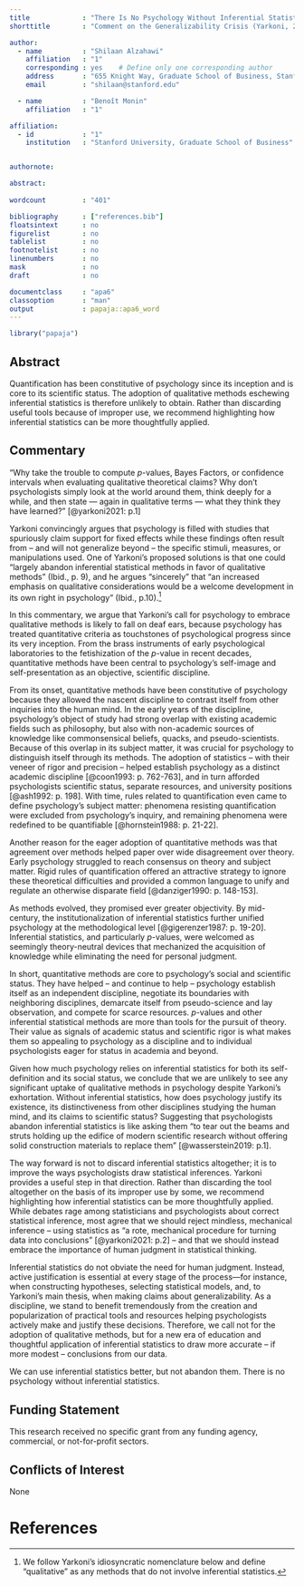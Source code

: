 ```yaml
---
title             : "There Is No Psychology Without Inferential Statistics"
shorttitle        : "Comment on the Generalizability Crisis (Yarkoni, 2021)"

author: 
  - name          : "Shilaan Alzahawi"
    affiliation   : "1"
    corresponding : yes    # Define only one corresponding author
    address       : "655 Knight Way, Graduate School of Business, Stanford, CA 94305"
    email         : "shilaan@stanford.edu"

  - name          : "Benoît Monin"
    affiliation   : "1"

affiliation:
  - id            : "1"
    institution   : "Stanford University, Graduate School of Business"


authornote: 

abstract: 
  
wordcount         : "401"

bibliography      : ["references.bib"]
floatsintext      : no
figurelist        : no
tablelist         : no
footnotelist      : no
linenumbers       : no
mask              : no
draft             : no

documentclass     : "apa6"
classoption       : "man"
output            : papaja::apa6_word
---
```


```r
library("papaja")
```

## Abstract

Quantification has been constitutive of psychology since its inception and is core to its scientific status. The adoption of qualitative methods eschewing inferential statistics is therefore unlikely to obtain. Rather than discarding useful tools because of improper use, we recommend highlighting how inferential statistics can be more thoughtfully applied.  

## Commentary

"Why take the trouble to compute *p*-values, Bayes Factors, or confidence intervals when evaluating qualitative theoretical claims? Why don’t psychologists simply look at the world around them, think deeply for a while, and then state --- again in qualitative terms --- what they think they have learned?" [@yarkoni2021: p.1]  

Yarkoni convincingly argues that psychology is filled with studies that spuriously claim support for fixed effects while these findings often result from -- and will not generalize beyond -- the specific stimuli, measures, or manipulations used. One of Yarkoni’s proposed solutions is that one could "largely abandon inferential statistical methods in favor of qualitative methods" (Ibid., p. 9), and he argues "sincerely" that "an increased emphasis on qualitative considerations would be a welcome development in its own right in psychology" (Ibid., p.10).^[We follow Yarkoni's idiosyncratic nomenclature below and define "qualitative" as any methods that do not involve inferential statistics.]  

In this commentary, we argue that Yarkoni’s call for psychology to embrace qualitative methods is likely to fall on deaf ears, because psychology has treated quantitative criteria as touchstones of psychological progress since its very inception. From the brass instruments of early psychological laboratories to the fetishization of the *p*-value in recent decades, quantitative methods have been central to psychology’s self-image and self-presentation as an objective, scientific discipline.  

From its onset, quantitative methods have been constitutive of psychology because they allowed the nascent discipline to contrast itself from other inquiries into the human mind. In the early years of the discipline, psychology’s object of study had strong overlap with existing academic fields such as philosophy, but also with non-academic sources of knowledge like commonsensical beliefs, quacks, and pseudo-scientists. Because of this overlap in its subject matter, it was crucial for psychology to distinguish itself through its methods. The adoption of statistics -- with their veneer of rigor and precision -- helped establish psychology as a distinct academic discipline [@coon1993: p. 762-763], and in turn afforded psychologists scientific status, separate resources, and university positions [@ash1992: p. 198]. With time, rules related to quantification even came to define psychology’s subject matter: phenomena resisting quantification were excluded from psychology’s inquiry, and remaining phenomena were redefined to be quantifiable [@hornstein1988: p. 21-22].   

Another reason for the eager adoption of quantitative methods was that agreement over methods helped paper over wide disagreement over theory. Early psychology struggled to reach consensus on theory and subject matter. Rigid rules of quantification offered an attractive strategy to ignore these theoretical difficulties and provided a common language to unify and regulate an otherwise disparate field [@danziger1990: p. 148-153].    

As methods evolved, they promised ever greater objectivity. By mid-century, the institutionalization of inferential statistics further unified psychology at the methodological level [@gigerenzer1987: p. 19-20]. Inferential statistics, and particularly *p*-values, were welcomed as seemingly theory-neutral devices that mechanized the acquisition of knowledge while eliminating the need for personal judgment.  

In short, quantitative methods are core to psychology’s social and scientific status. They have helped -- and continue to help -- psychology establish itself as an independent discipline, negotiate its boundaries with neighboring disciplines, demarcate itself from pseudo-science and lay observation, and compete for scarce resources. *p*-values and other inferential statistical methods are more than tools for the pursuit of theory. Their value as signals of academic status and scientific rigor is what makes them so appealing to psychology as a discipline and to individual psychologists eager for status in academia and beyond.   

Given how much psychology relies on inferential statistics for both its self-definition and its social status, we conclude that we are unlikely to see any significant uptake of qualitative methods in psychology despite Yarkoni’s exhortation. Without inferential statistics, how does psychology justify its existence, its distinctiveness from other disciplines studying the human mind, and its claims to scientific status? Suggesting that psychologists abandon inferential statistics is like asking them "to tear out the beams and struts holding up the edifice of modern scientific research without offering solid construction materials to replace them" [@wasserstein2019: p.1].  

The way forward is not to discard inferential statistics altogether; it is to improve the ways psychologists draw statistical inferences. Yarkoni provides a useful step in that direction. Rather than discarding the tool altogether on the basis of its improper use by some, we recommend highlighting how inferential statistics can be more thoughtfully applied. While debates rage among statisticians and psychologists about correct statistical inference, most agree that we should reject mindless, mechanical inference -- using statistics as "a rote, mechanical procedure for turning data into conclusions" [@yarkoni2021: p.2] -- and that we should instead embrace the importance of human judgment in statistical thinking.    

Inferential statistics do not obviate the need for human judgment. Instead, active justification is essential at every stage of the process---for instance, when constructing hypotheses, selecting statistical models, and, to Yarkoni’s main thesis, when making claims about generalizability. As a discipline, we stand to benefit tremendously from the creation and popularization of practical tools and resources helping psychologists actively make and justify these decisions. Therefore, we call not for the adoption of qualitative methods, but for a new era of education and thoughtful application of inferential statistics to draw more accurate -- if more modest -- conclusions from our data.  

We can use inferential statistics better, but not abandon them. There is no psychology without inferential statistics.  

## Funding Statement
This research received no specific grant from any funding agency, commercial, or not-for-profit sectors.  

## Conflicts of Interest
None

\newpage

# References

\begingroup
\setlength{\parindent}{-0.5in}
\setlength{\leftskip}{0.5in}

<div id="refs" custom-style="Bibliography"></div>
\endgroup
